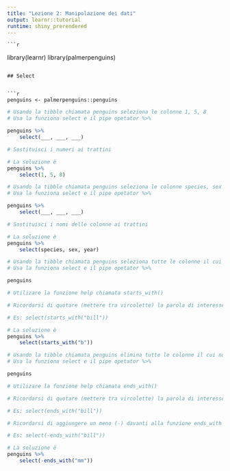 ```yaml
---
title: "Lezione 2: Manipolazione dei dati"
output: learnr::tutorial
runtime: shiny_prerendered
---
```

    
    ```r
library(learnr)
library(palmerpenguins)
```

## Select


```r
penguins <- palmerpenguins::penguins

```

```r
# Usando la tibble chiamata penguins seleziona le colonne 1, 5, 8
# Usa la funziona select e il pipe opetator %>%

penguins %>% 
    select(___, ___, ___)
```

```r
# Sostituisci i numeri ai trattini
```

```r
# La soluzione è
penguins %>% 
    select(1, 5, 8)
```


```r
# Usando la tibble chiamata penguins seleziona le colonne species, sex and year
# Usa la funziona select e il pipe opetator %>%

penguins %>% 
    select(___, ___, ___)
```

```r
# Sostituisci i nomi delle colonne ai trattini
```

```r
# La soluzione è
penguins %>% 
    select(species, sex, year)
```

```r
# Usando la tibble chiamata penguins seleziona tutte le colonne il cui nome inizia con la lettera "b".    
# Usa la funziona select e il pipe opetator %>%

penguins
```

```r
# Utilizare la funzione help chiamata starts_with()
```

```r
# Ricordarsi di quotare (mettere tra vircolette) la parola di interesse nella funzione starts_with()

# Es: select(starts_with("bill"))
```

```r
# La soluzione è
penguins %>% 
    select(starts_with("b"))
```

```r
# Usando la tibble chiamata penguins elimina tutte le colonne il cui nome finisce con la "mm".    
# Usa la funziona select e il pipe opetator %>%

penguins
```

```r
# Utilizare la funzione help chiamata ends_with()
```

```r
# Ricordarsi di quotare (mettere tra vircolette) la parola di interesse nella funzione ends_with()

# Es: select(ends_with("bill"))
```

```r
# Ricordarsi di aggiungere un meno (-) davanti alla funzione ends_with per eliminare le colonne

# Es: select(-ends_with("bill"))
```

```r
# La soluzione è
penguins %>% 
    select(-ends_with("mm"))
```


